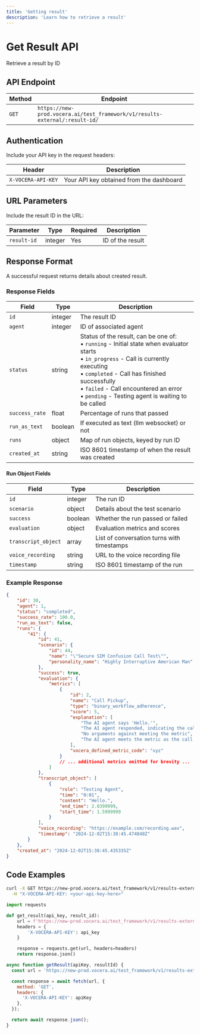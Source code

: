 ```yaml
---
title: 'Getting result'
description: 'Learn how to retrieve a result'
---
```


# Get Result API
Retrieve a result by ID

## API Endpoint

| Method | Endpoint |
|--------|----------|
| `GET` | `https://new-prod.vocera.ai/test_framework/v1/results-external/:result-id/` |

## Authentication

Include your API key in the request headers:

| Header | Description |
|--------|--------|
| `X-VOCERA-API-KEY` | Your API key obtained from the dashboard |

## URL Parameters

Include the result ID in the URL:

| Parameter | Type | Required | Description |
|-----------|------|----------|-------------|
| `result-id` | integer | Yes | ID of the result |

## Response Format

A successful request returns details about created result.

### Response Fields

| Field | Type | Description |
|-------|------|-------------|
| `id` | integer | The result ID |
| `agent` | integer | ID of associated agent |
| `status` | string | Status of the result, can be one of:<br/>• `running` - Initial state when evaluator starts<br/>• `in_progress` - Call is currently executing<br/>• `completed` - Call has finished successfully<br/>• `failed` - Call encountered an error<br/>• `pending` - Testing agent is waiting to be called |
| `success_rate` | float | Percentage of runs that passed |
| `run_as_text` | boolean | If executed as text (llm websocket) or not |
| `runs` | object | Map of run objects, keyed by run ID |
| `created_at` | string | ISO 8601 timestamp of when the result was created |

#### Run Object Fields

| Field | Type | Description |
|-------|------|-------------|
| `id` | integer | The run ID |
| `scenario` | object | Details about the test scenario |
| `success` | boolean | Whether the run passed or failed |
| `evaluation` | object | Evaluation metrics and scores |
| `transcript_object` | array | List of conversation turns with timestamps |
| `voice_recording` | string | URL to the voice recording file |
| `timestamp` | string | ISO 8601 timestamp of the run |

### Example Response

```json
{
    "id": 30,
    "agent": 1,
    "status": "completed",
    "success_rate": 100.0,
    "run_as_text": false,
    "runs": {
        "41": {
            "id": 41,
            "scenario": {
                "id": 44,
                "name": "\"Secure SIM Confusion Call Test\"",
                "personality_name": "Highly Interruptive American Man"
            },
            "success": true,
            "evaluation": {
                "metrics": [
                    {
                        "id": 2,
                        "name": "Call Pickup",
                        "type": "binary_workflow_adherence",
                        "score": 5,
                        "explanation": [
                            "The AI agent says 'Hello.'",
                            "The AI agent responded, indicating the call was picked up.",
                            "No arguments against meeting the metric",
                            "The AI agent meets the metric as the call was picked up"
                        ],
                        "vocera_defined_metric_code": "xyz"
                    }
                    // ... additional metrics omitted for brevity ...
                ]
            },
            "transcript_object": [
                {
                    "role": "Testing Agent",
                    "time": "0:01",
                    "content": "Hello.",
                    "end_time": 2.0399999,
                    "start_time": 1.5999999
                }
            ],
            "voice_recording": "https://example.com/recording.wav",
            "timestamp": "2024-12-02T15:38:45.474848Z"
        }
    },
    "created_at": "2024-12-02T15:38:45.435335Z"
}
```

## Code Examples

<CodeGroup>

```bash Curl
curl -X GET https://new-prod.vocera.ai/test_framework/v1/results-external/:your-result-id/ \
  -H "X-VOCERA-API-KEY: <your-api-key-here>"
```

```python Python
import requests

def get_result(api_key, result_id):
    url = f'https://new-prod.vocera.ai/test_framework/v1/results-external/{result_id}/'
    headers = {
        'X-VOCERA-API-KEY': api_key
    }

    response = requests.get(url, headers=headers)
    return response.json()
```

```javascript JavaScript
async function getResult(apiKey, resultId) {
  const url = 'https://new-prod.vocera.ai/test_framework/v1/results-external/' + resultId + '/';

  const response = await fetch(url, {
    method: 'GET',
    headers: {
      'X-VOCERA-API-KEY': apiKey
    },
  });

  return await response.json();
}
```
</CodeGroup>


